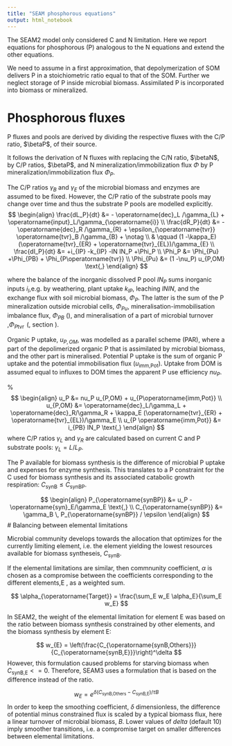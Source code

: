 ```yaml
---
title: "SEAM phosphorous equations"
output: html_notebook
---
```


The SEAM2 model only considered C and N limitation. 
Here we report equations for phosphorous (P) analogous to the N equations
and extend the other equations.

We need to assume in a first approximation, that depolymerization of SOM delivers
P in a stoichiometric ratio equal to that of the SOM. Further we neglect storage of
P inside microbial biomass. Assimilated P is incorporated into biomass or mineralized.

# Phosphorous fluxes
P fluxes and pools are derived by dividing the respective fluxes with the
C/P ratio, $\betaP$, of their source.

It follows the derivation of N fluxes with replacing the C/N ratio, $\betaN$, by
C/P ratios, $\betaP$, and N mineralization/immobilization flux $\Phi$ by 
P mineralization/immobilization flux $\Phi_P$.

The C/P ratios $\gamma_B$ and $\gamma_E$ of the microbial biomass and 
enzymes are assumed to be fixed. However, the C/P ratio of the substrate pools
may change over time and thus the substrate P pools are modelled explicitly.
$$
\begin{align}
\frac{dL_P}{dt} &=  - \operatorname{dec}_L /\gamma_{L} +
\operatorname{input}_L/\gamma_{\operatorname{i}} 
\\
\frac{dR_P}{dt} &=  - \operatorname{dec}_R /\gamma_{R} +
\epsilon_{\operatorname{tvr}} \operatorname{tvr}_B /\gamma_{B} + \notag 
\\
& \qquad (1 -\kappa_E) (\operatorname{tvr}_{ER} +
\operatorname{tvr}_{EL})/\gamma_{E} 
\\
\frac{dI_P}{dt} &= +i_{IP} -k_{IP} -lN IN_P +\Phi_P
\\
\Phi_P &= \Phi_{Pu} +\Phi_{PB} + \Phi_{P\operatorname{tvr}}
\\
\Phi_{Pu} &= (1 -\nu_P) u_{P,OM}
\text{,} 
\end{align}
$$

\noindent where the balance of the inorganic dissolved P pool $IN_P$ sums
inorganic inputs $i_I$,e.g. by weathering, plant uptake $k_{IP}$, leaching $lN IN$, 
and the exchange flux with soil microbial biomass, $\Phi_P$. The latter is
the sum of the P mineralization outside microbial cells, $\Phi_{Pu}$, mineralisation-immobilisation imbalance flux,
$\Phi_ {PB}$ (\ref{eq:PhiPB}), and mineralisation of a part of microbial
turnover ,$\Phi_{P\operatorname{tvr}}$ (\ref{eq:PhiNTvr}, section \ref{sec:Tvr}).

Organic P uptake, $u_{P,OM}$, was modelled as a parallel scheme (PAR),
where a part of the depolimerized organic P that is assimilated by microbial biomass, and the other part is mineralised.
Potential P uptake is the sum of organic P uptake and the potential
immobilisation flux ($u_{\operatorname{imm,Pot}}$). Uptake from DOM is assumed
equal to influxes to DOM times the apparent P use efficiency $nu_P$.

%\label{eq:uP}
$$
\begin{align}
u_P &= nu_P u_{P,OM} + u_{P\operatorname{imm,Pot}}
\\
u_{P,OM} &= \operatorname{dec}_L/\gamma_L + \operatorname{dec}_R/\gamma_R +
\kappa_E (\operatorname{tvr}_{ER} + \operatorname{tvr}_{EL})/\gamma_E
\\
u_{P \operatorname{imm,Pot}} &= i_{PB} IN_P 
\text{,}
\end{align}
$$
where C/P ratios $\gamma_L$ and $\gamma_R$ are calculated based on current C
and P substrate pools: $\gamma_L = L/L_P$.  

The P available for biomass synthesis is the difference of microbial P
uptake and expenses for enzyme synthesis. This translates to a P
constraint for the C used for biomass synthesis and its associated
catabolic growth respiration: $C_{\operatorname{synB}} \le
C_{\operatorname{synBP}}$.

\label{eq:synBN}
$$
\begin{align}
P_{\operatorname{synBP}} &= u_P - \operatorname{syn}_E/\gamma_E \text{,} \\
C_{\operatorname{synBP}} &= \gamma_B \, P_{\operatorname{synBP}}  / \epsilon
\end{align}
$$
# Balancing between elemental limitations

Microbial community develops towards the allocation that optimizes for
the currently limiting element, i.e. the element yielding the lowest resources available for biomass syntheseis, $C_{\operatorname{synB}}$.

If the elemental limitations are similar, then commnunity coefficient, $\alpha$ is chosen as a compromise between the coefficients corresponding
to the different elements,E , as a weighted sum.

$$
\alpha_{\operatorname{Target}} = \frac{\sum_E w_E \alpha_E}{\sum_E w_E}
$$

In SEAM2, the weight of the elemental limitation for element E was based on the ratio between
biomass synthesis constrained by other elements, and the biomass synthesis by element E:

$$
w_{E} = \left(\frac{C_{\operatorname{synB,Others}}}{C_{\operatorname{synB,E}}}\right)^\delta
$$
However, this formulation caused problems for starving biomass when $C_{\operatorname{synB,E}} <= 0$. Therefore, SEAM3 uses a formulation that is based on
the difference instead of the ratio.

$$
w_{E} = e^{ \delta \left( C_{\operatorname{synB,Others}} - C_{\operatorname{synB,E}}\right)/\tau B }
$$
In order to keep the smoothing coefficient, $\delta$ dimensionless, the difference of
potential minus constrained flux is scaled by a typical biomass flux, here a linear 
turnover of microbial biomass, $B$. Lower values of $delta$ (default 10) imply smoother transitions, i.e. a compromise target on smaller differences between elemental limitations.


